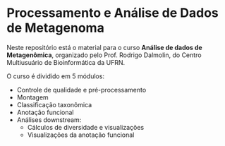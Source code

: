 # Processamento e Análise de Dados de Metagenoma {.unnumbered}

Neste repositório está o material para o curso **Análise de dados de Metagenômica**,
organizado pelo Prof. Rodrigo Dalmolin, do Centro Multiusuário de Bioinformática da UFRN.

O curso é dividido em 5 módulos:

- Controle de qualidade e pré-processamento
- Montagem
- Classificação taxonômica
- Anotação funcional
- Análises downstream:
    - Cálculos de diversidade e visualizações
    - Visualizações da anotação funcional

